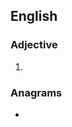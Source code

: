 ==English==

===Adjective===
{{head|en|adjective}}

# {{obsolete spelling of|splenic|lang=en}}

===Anagrams===
* {{anagrams|en|a=ceiklnps|spicknel}}